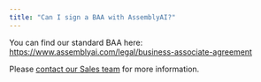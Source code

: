 ```yaml
---
title: "Can I sign a BAA with AssemblyAI?"
---
```


You can find our standard BAA here: https://www.assemblyai.com/legal/business-associate-agreement

Please [contact our Sales team](https://www.assemblyai.com/contact/sales) for more information.
